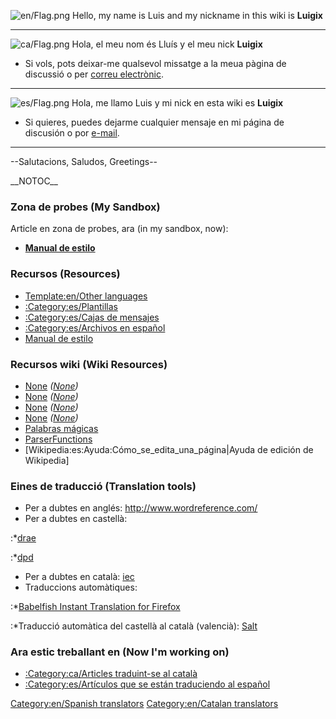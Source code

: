 [[File:en/Flag.png]]
Hello, my name is Luis and my nickname in this wiki is '''Luigix'''
----
[[File:ca/Flag.png]]
Hola, el meu nom és Lluís y el meu nick '''Luigix'''
*Si vols, pots deixar-me qualsevol missatge a la meua pàgina de discussió o per [[Special:Emailuser/Luigix|correu electrònic]].
----
[[File:es/Flag.png]]
Hola, me llamo Luis y mi nick en esta wiki es '''Luigix'''
*Si quieres, puedes dejarme cualquier mensaje en mi página de discusión o por [[Special:Emailuser/Luigix|e-mail]].
----

--Salutacions, Saludos, Greetings-- {{en/Emoticon|Cool|M}}


__NOTOC__
===Zona de probes (My Sandbox)===
Article en zona de probes, ara (in my sandbox, now): 
*'''[[en/Luigix/Sandbox|Manual de estilo]]'''

===Recursos (Resources)===
*[[Template:en/Other languages]]
*[[:Category:es/Plantillas]]
*[[:Category:es/Cajas de mensajes]]
*[[:Category:es/Archivos en español]]
*[[en/Wiki/Manual of Style|Manual de estilo]]

===Recursos wiki (Wiki Resources)===
*[https://www.wikipedia.org/wiki/es:Ayuda:Plantillas None] ''([https://www.wikipedia.org/wiki/Help:Template None])''
*[https://www.wikipedia.org/wiki/es:Ayuda:Categoría None] ''([https://www.wikipedia.org/wiki/Help:Category None])''
*[https://www.wikipedia.org/wiki/es:Ayuda:Imágenes None] ''([https://www.wikipedia.org/wiki/Wikipedia:Picture_tutorial None])''
*[https://www.wikipedia.org/wiki/es:Ayuda:Tablas None] ''([https://www.wikipedia.org/wiki/Help:Table None])''
*[http://www.mediawiki.org/wiki/Help:Magic_words/es Palabras mágicas]
*[http://www.mediawiki.org/wiki/Help:Extension:ParserFunctions/es ParserFunctions]
*[Wikipedia:es:Ayuda:Cómo_se_edita_una_página|Ayuda de edición de Wikipedia]

===Eines de traducció (Translation tools)===
*Per a dubtes en anglés: http://www.wordreference.com/
*Per a dubtes en castellà:
:*[http://buscon.rae.es/draeI/html/cabecera.htm drae]
:*[http://buscon.rae.es/dpdI/ dpd]
*Per a dubtes en català: [http://dlc.iec.cat/index.html iec]
*Traduccions automàtiques:
:*[https://addons.mozilla.org/es-ES/firefox/addon/7004/ Babelfish Instant Translation for Firefox]
:*Traducció automàtica del castellà al català (valencià): [http://www.edu.gva.es/polin/val/salt/apolin_salt.htm Salt]

===Ara estic treballant en (Now I'm working on)===
*[[:Category:ca/Articles traduint-se al català]]
*[[:Category:es/Artículos que se están traduciendo al español]]

[[Category:en/Spanish translators]][[Category:en/Catalan translators]]